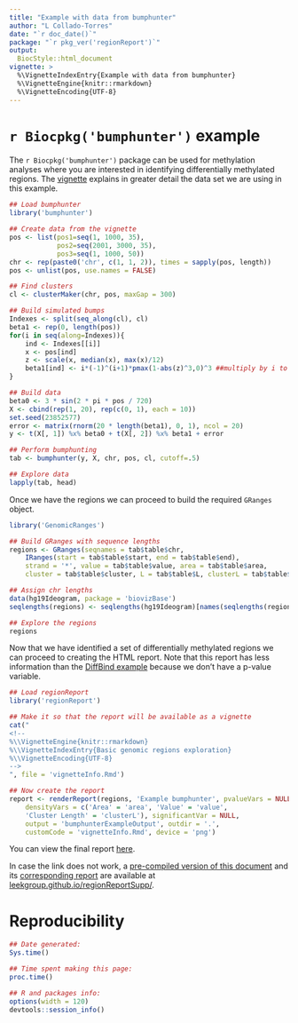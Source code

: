 ```yaml
---
title: "Example with data from bumphunter"
author: "L Collado-Torres"
date: "`r doc_date()`"
package: "`r pkg_ver('regionReport')`"
output: 
  BiocStyle::html_document
vignette: >
  %\VignetteIndexEntry{Example with data from bumphunter}
  %\VignetteEngine{knitr::rmarkdown}
  %\VignetteEncoding{UTF-8}  
---
```


`r Biocpkg('bumphunter')` example
====================

The `r Biocpkg('bumphunter')` package can be used for methylation analyses where you are interested in identifying differentially methylated regions. The [vignette](http://bioconductor.org/packages/release/bioc/vignettes/bumphunter/inst/doc/bumphunter.pdf) explains in greater detail the data set we are using in this example.

```r
## Load bumphunter
library('bumphunter')

## Create data from the vignette
pos <- list(pos1=seq(1, 1000, 35),
            pos2=seq(2001, 3000, 35),
            pos3=seq(1, 1000, 50))
chr <- rep(paste0('chr', c(1, 1, 2)), times = sapply(pos, length))
pos <- unlist(pos, use.names = FALSE)

## Find clusters
cl <- clusterMaker(chr, pos, maxGap = 300)

## Build simulated bumps
Indexes <- split(seq_along(cl), cl)
beta1 <- rep(0, length(pos))
for(i in seq(along=Indexes)){
    ind <- Indexes[[i]]
    x <- pos[ind]
    z <- scale(x, median(x), max(x)/12)
    beta1[ind] <- i*(-1)^(i+1)*pmax(1-abs(z)^3,0)^3 ##multiply by i to vary size
}

## Build data
beta0 <- 3 * sin(2 * pi * pos / 720)
X <- cbind(rep(1, 20), rep(c(0, 1), each = 10))
set.seed(23852577)
error <- matrix(rnorm(20 * length(beta1), 0, 1), ncol = 20)
y <- t(X[, 1]) %x% beta0 + t(X[, 2]) %x% beta1 + error

## Perform bumphunting
tab <- bumphunter(y, X, chr, pos, cl, cutoff=.5)

## Explore data
lapply(tab, head)
```

Once we have the regions we can proceed to build the required `GRanges` object.

```r
library('GenomicRanges')

## Build GRanges with sequence lengths
regions <- GRanges(seqnames = tab$table$chr, 
    IRanges(start = tab$table$start, end = tab$table$end),
    strand = '*', value = tab$table$value, area = tab$table$area, 
    cluster = tab$table$cluster, L = tab$table$L, clusterL = tab$table$clusterL)

## Assign chr lengths
data(hg19Ideogram, package = 'biovizBase')
seqlengths(regions) <- seqlengths(hg19Ideogram)[names(seqlengths(regions))]

## Explore the regions
regions
```

Now that we have identified a set of differentially methylated regions we can proceed to creating the HTML report. Note that this report has less information than the [DiffBind example](http://leekgroup.github.io/regionReportSupp/DiffBind.html) because we don't have a p-value variable.


```r
## Load regionReport
library('regionReport')
```

```r
## Make it so that the report will be available as a vignette
cat("
<!--
%\\VignetteEngine{knitr::rmarkdown}
%\\VignetteIndexEntry{Basic genomic regions exploration}
%\\VignetteEncoding{UTF-8}  
-->
", file = 'vignetteInfo.Rmd')

## Now create the report
report <- renderReport(regions, 'Example bumphunter', pvalueVars = NULL,
    densityVars = c('Area' = 'area', 'Value' = 'value',
    'Cluster Length' = 'clusterL'), significantVar = NULL,
    output = 'bumphunterExampleOutput', outdir = '.',
    customCode = 'vignetteInfo.Rmd', device = 'png')
```


You can view the final report [here](bumphunterExampleOutput.html).

In case the link does not work, a [pre-compiled version of this document](http://leekgroup.github.io/regionReportSupp/bumphunterExample.html) and its [corresponding report](http://leekgroup.github.io/regionReportSupp/bumphunterExample/index.html) are available at [leekgroup.github.io/regionReportSupp/](http://leekgroup.github.io/regionReportSupp/index.html).

# Reproducibility

```r
## Date generated:
Sys.time()

## Time spent making this page:
proc.time()

## R and packages info:
options(width = 120)
devtools::session_info()
```



